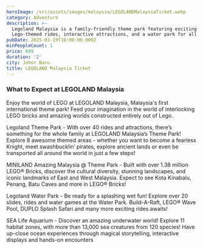 ```yaml
---
heroImage: /src/assets/images/malaysia/LEGOLANDMalaysiaTicket.webp
category: Adventure
description: >-
  Legoland Malaysia is a family-friendly theme park featuring exciting
  Lego-themed rides, interactive attractions, and a water park for all ages.
pubDate: 2025-03-19T16:00:00.000Z
minPeopleCount: 1
price: 699
duration: '2'
city: Johor Baru
title: LEGOLAND Malaysia Ticket
---
```


### What to Expect at LEGOLAND Malaysia

Enjoy the world of LEGO at LEGOLAND Malaysia, Malaysia's first international theme park! Feed your imagination in the world of interlocking LEGO bricks and amazing worlds constructed entirely out of Lego.

Legoland Theme Park - With over 40 rides and attractions, there’s something for the whole family at LEGOLAND Malaysia’s Theme Park! Explore 8 awesome themed areas - whether you want to become a fearless Knight, meet swashbucklin’ pirates, explore ancient lands or even be transported all around the world in just a few steps!

MINILAND Amazing Malaysia @ Theme Park - Built with over 1.38 million LEGO®️ Bricks, discover the cultural diversity, stunning landscapes, and iconic landmarks of East and West Malaysia. Expect to see Kota Kinabalu, Penang, Batu Caves and more in LEGO®️ Bricks!

Legoland Water Park - Be ready for a splashing wet fun! Explore over 20 slides, rides and water games at the Water Park. Build-A-Raft, LEGO® Wave Pool, DUPLO Splash Safari and many more exciting rides awaits!

SEA Life Aquarium - Discover an amazing underwater world! Explore 11 habitat zones, with more than 13,000 sea creatures from 120 species! Have up-close ocean experiences through magical storytelling, interactive displays and hands-on encounters
